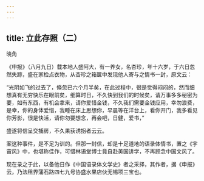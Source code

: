 ```yaml
---
---
---
```

title: 立此存照（二）
---



晓角

《申报》（八月九日）载本地人盛阿大，有一养女，名杏珍，年十六岁，于六日忽然失踪，盛在家检点衣物，从杏珍之箱箧中发现他人寄与之情书一封，原文云：

“光阴如飞的过去了，倏忽已六个月半矣，在此过程中，很是觉得闷闷的，然而细想真有无穷快乐在眼前矣，细算时日，不久快到我们的时候矣，请万事多多秘密为要，如有东西，有机会拿来，请你爱惜金钱，不久我们需要金钱应用，幸勿浪费，是幸，你的身体爱惜，我睡在床上思想你，早晨等在洋台上，看你开门，我多看见你芳影，很是快活，请你勿要想念，再会吧，日健，爱书，”

盛遂将信呈交捕房，不久果获诱拐者云云。

案这种事件，是不足为训的。但那一封信，却是十足道地的语录体情书，置之《宇宙风》中，也堪称佳作，可惜林语堂博士竟自赴美国讲学，不再顾念中国文风了。

现在录之于此，以备他日作《中国语录体文学史》者之采择，其作者，据《申报》云，乃法租界蒲石路四七九号协盛水果店伙无锡项三宝也。